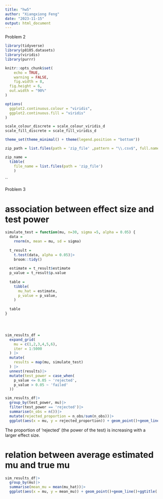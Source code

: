 ```yaml
---
title: "hw5"
author: "Xiangxiong Feng"
date: "2023-11-15"
output: html_document
---
```






Problem 2


```r
library(tidyverse)
library(p8105.datasets)
library(viridis)
library(purrr)

knitr::opts_chunk$set(
	echo = TRUE,
	warning = FALSE,
	fig.width = 8, 
  fig.height = 6,
  out.width = "90%"
)

options(
  ggplot2.continuous.colour = "viridis",
  ggplot2.continuous.fill = "viridis"
)

scale_colour_discrete = scale_colour_viridis_d
scale_fill_discrete = scale_fill_viridis_d

theme_set(theme_minimal() + theme(legend.position = "bottom"))


```

```r
zip_path = list.files(path = 'zip_file' ,pattern = "\\.csv$", full.names = TRUE)

zip_name = 
  tibble(
    file_name = list.files(path = 'zip_file')
    )

```


``







Problem 3

# association between effect size and test power

```r
simulate_test = function(mu, n=30, sigma =5, alpha = 0.05) {
  data =
    rnorm(n, mean = mu, sd = sigma)
  
  t_result = 
    t.test(data, alpha = 0.05)|>
    broom::tidy()
  
  estimate = t_result$estimate
  p_value = t_result$p.value
  
  table =
    tibble(
      mu_hat = estimate,
      p_value = p_value,
    )
  
  table
}





```

```r
sim_results_df = 
  expand_grid(
    mu = c(1,2,3,4,5,6),
    iter = 1:5000
  ) |> 
  mutate(
    results = map(mu, simulate_test)
  ) |> 
  unnest(results)|>
  mutate(test_power = case_when(
    p_value <= 0.05 ~ 'rejected',
    p_value > 0.05 ~ 'failed'
  ))


```

```r
sim_results_df|>
  group_by(test_power, mu)|>
  filter(test_power == 'rejected')|>
  summarise(n_obs = n())|>
  mutate(rejected_proportion = n_obs/sum(n_obs))|>
  ggplot(aes(x = mu, y = rejected_proportion)) + geom_point()+geom_line() + ggtitle('association between effect size and test power')
```


The proportion of 'rejected' (the power of the test) is increasing with a larger effect size.




# relation between average estimated mu and true mu
```r
sim_results_df|>
  group_by(mu)|>
  summarise(mean_mu = mean(mu_hat))|>
  ggplot(aes(x = mu, y = mean_mu)) + geom_point()+geom_line()+ggtitle('average estimated mu vs. true mu')
  
  
  
  
  
```








